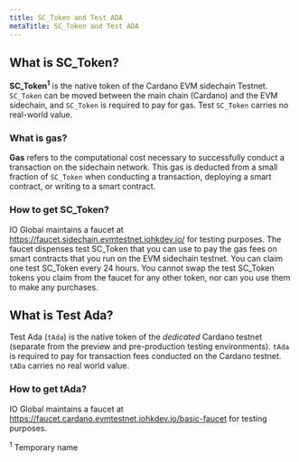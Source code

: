 ```yaml
---
title: SC_Token and Test ADA
metaTitle: SC_Token and Test ADA
---
```


## What is SC_Token?

**SC_Token<sup>1</sup>** is the native token of the Cardano EVM sidechain Testnet. `SC_Token` can be moved between the main chain (Cardano) and the EVM sidechain, and `SC_Token` is required to pay for gas. Test `SC_Token` carries no real-world value.

### What is gas?

**Gas** refers to the computational cost necessary to successfully conduct a transaction on the sidechain network. This gas is deducted from a small fraction of `SC_Token` when conducting a transaction, deploying a smart contract, or writing to a smart contract.

### How to get SC_Token?

IO Global maintains a faucet at https://faucet.sidechain.evmtestnet.iohkdev.io/ for testing purposes. The faucet dispenses test SC_Token that you can use to pay the gas fees on smart contracts that you run on the EVM sidechain testnet. You can claim one test SC_Token every 24 hours. You cannot swap the test SC_Token tokens you claim from the faucet for any other token, nor can you use them to make any purchases.  

## What is Test Ada?

Test Ada (`tAda`) is the native token of the *dedicated* Cardano testnet (separate from the preview and pre-production testing environments). `tAda` is required to pay for transaction fees conducted on the Cardano testnet. `tADa` carries no real world value.

### How to get tAda? 

IO Global maintains a faucet at https://faucet.cardano.evmtestnet.iohkdev.io/basic-faucet for testing purposes.
  
<sup>1</sup> Temporary name  
